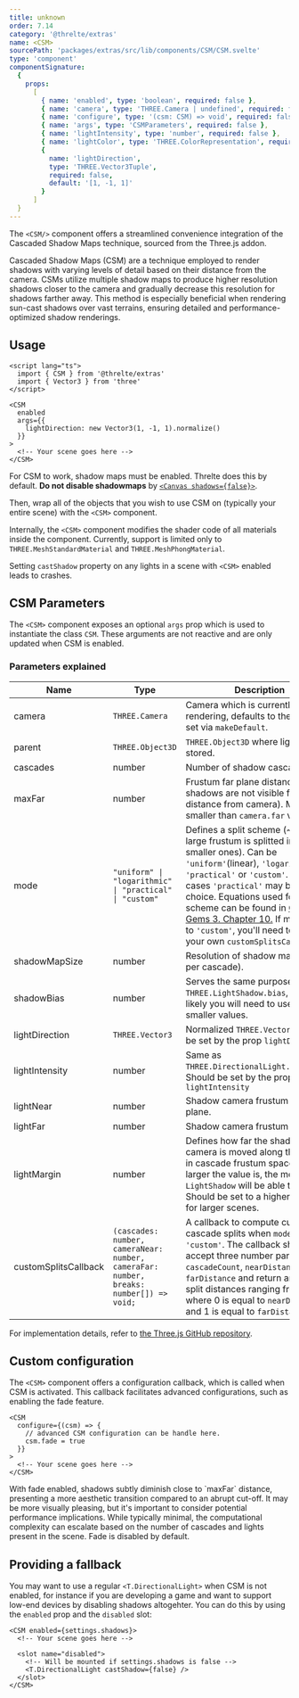 ```yaml
---
title: unknown
order: 7.14
category: '@threlte/extras'
name: <CSM>
sourcePath: 'packages/extras/src/lib/components/CSM/CSM.svelte'
type: 'component'
componentSignature:
  {
    props:
      [
        { name: 'enabled', type: 'boolean', required: false },
        { name: 'camera', type: 'THREE.Camera | undefined', required: false },
        { name: 'configure', type: '(csm: CSM) => void', required: false },
        { name: 'args', type: 'CSMParameters', required: false },
        { name: 'lightIntensity', type: 'number', required: false },
        { name: 'lightColor', type: 'THREE.ColorRepresentation', required: false },
        {
          name: 'lightDirection',
          type: 'THREE.Vector3Tuple',
          required: false,
          default: '[1, -1, 1]'
        }
      ]
  }
---
```


The `<CSM/>` component offers a streamlined convenience integration of the Cascaded Shadow Maps technique, sourced from the Three.js addon.

<Example path="extras/csm" />

Cascaded Shadow Maps (CSM) are a technique employed to render shadows with varying levels of
detail based on their distance from the camera. CSMs utilize multiple shadow maps to produce
higher resolution shadows closer to the camera and gradually decrease this resolution for
shadows farther away. This method is especially beneficial when rendering sun-cast
shadows over vast terrains, ensuring detailed and performance-optimized shadow renderings.

## Usage

```svelte title="Scene.svelte"
<script lang="ts">
  import { CSM } from '@threlte/extras'
  import { Vector3 } from 'three'
</script>

<CSM
  enabled
  args={{
    lightDirection: new Vector3(1, -1, 1).normalize()
  }}
>
  <!-- Your scene goes here -->
</CSM>
```

For CSM to work, shadow maps must be enabled. Threlte does this by default. **Do not disable shadowmaps** by [`<Canvas shadows={false}>`](/docs/reference/core/canvas#component-signature).

Then, wrap all of the objects that you wish to use CSM on (typically your entire scene) with the `<CSM>` component.

Internally, the `<CSM>` component modifies the shader code of all materials inside the component.
Currently, support is limited only to `THREE.MeshStandardMaterial` and `THREE.MeshPhongMaterial`.

<Tip type="warning">Setting `castShadow` property on any lights in a scene with `<CSM>` enabled leads to crashes.</Tip>

## CSM Parameters

The `<CSM>` component exposes an optional `args` prop which is used to instantiate the class `CSM`. These arguments are not reactive and are only updated when CSM is enabled.

### Parameters explained

| Name                 | Type                                                                                   | Description                                                                                                                                                                                                                                                                                                                                                                                                                                   |
| -------------------- | -------------------------------------------------------------------------------------- | --------------------------------------------------------------------------------------------------------------------------------------------------------------------------------------------------------------------------------------------------------------------------------------------------------------------------------------------------------------------------------------------------------------------------------------------- |
| camera               | `THREE.Camera`                                                                         | Camera which is currently used for rendering, defaults to the camera set via `makeDefault`.                                                                                                                                                                                                                                                                                                                                                   |
| parent               | `THREE.Object3D`                                                                       | `THREE.Object3D` where lights will be stored.                                                                                                                                                                                                                                                                                                                                                                                                 |
| cascades             | number                                                                                 | Number of shadow cascades.                                                                                                                                                                                                                                                                                                                                                                                                                    |
| maxFar               | number                                                                                 | Frustum far plane distance (i.e. shadows are not visible farther this distance from camera). May be smaller than `camera.far` value.                                                                                                                                                                                                                                                                                                          |
| mode                 | `"uniform" \| "logarithmic" \| "practical" \| "custom"`                                | Defines a split scheme (~ how the large frustum is splitted into smaller ones). Can be `'uniform'`(linear), `'logarithmic'`, `'practical'` or `'custom'`. For most cases `'practical'` may be the best choice. Equations used for each scheme can be found in [GPU Gems 3. Chapter 10.](https://developer.nvidia.com/gpugems/GPUGems3/gpugems3_ch10.html) If mode is set to `'custom'`, you'll need to define your own `customSplitsCallback` |
| shadowMapSize        | number                                                                                 | Resolution of shadow maps (one per cascade).                                                                                                                                                                                                                                                                                                                                                                                                  |
| shadowBias           | number                                                                                 | Serves the same purpose as `THREE.LightShadow.bias`, but most likely you will need to use much smaller values.                                                                                                                                                                                                                                                                                                                                |
| lightDirection       | `THREE.Vector3`                                                                        | Normalized `THREE.Vector3`. Should be set by the prop `lightDirection`                                                                                                                                                                                                                                                                                                                                                                        |
| lightIntensity       | number                                                                                 | Same as `THREE.DirectionalLight.intensity`. Should be set by the prop `lightIntensity`                                                                                                                                                                                                                                                                                                                                                        |
| lightNear            | number                                                                                 | Shadow camera frustum near plane.                                                                                                                                                                                                                                                                                                                                                                                                             |
| lightFar             | number                                                                                 | Shadow camera frustum far plane.                                                                                                                                                                                                                                                                                                                                                                                                              |
| lightMargin          | number                                                                                 | Defines how far the shadow camera is moved along the z-axis in cascade frustum space. The larger the value is, the more space `LightShadow` will be able to cover. Should be set to a higher values for larger scenes.                                                                                                                                                                                                                        |
| customSplitsCallback | `(cascades: number, cameraNear: number, cameraFar: number, breaks: number[]) => void;` | A callback to compute custom cascade splits when `mode` is set to `'custom'`. The callback should accept three number parameters: `cascadeCount`, `nearDistance`, `farDistance` and return an array of split distances ranging from 0 to 1, where 0 is equal to `nearDistance` and 1 is equal to `farDistance`.                                                                                                                               |

For implementation details, refer to [the Three.js GitHub repository](https://github.com/mrdoob/three.js/blob/dev/examples/jsm/csm/CSM.js).

## Custom configuration

The `<CSM>` component offers a configuration callback, which is called when CSM is activated.
This callback facilitates advanced configurations, such as enabling the fade feature.

```svelte title="Scene.svelte"
<CSM
  configure={(csm) => {
    // advanced CSM configuration can be handle here.
    csm.fade = true
  }}
>
  <!-- Your scene goes here -->
</CSM>
```

<Tip type="tip">
  With fade enabled, shadows subtly diminish close to `maxFar` distance, presenting a more aesthetic
  transition compared to an abrupt cut-off. It may be more visually pleasing, but it's important to
  consider potential performance implications. While typically minimal, the computational complexity
  can escalate based on the number of cascades and lights present in the scene. Fade is disabled by
  default.
</Tip>

## Providing a fallback

You may want to use a regular `<T.DirectionalLight>` when CSM is not enabled,
for instance if you are developing a game and want to support low-end devices by
disabling shadows altogehter. You can do this by using the `enabled` prop and
the `disabled` slot:

```svelte title="Scene.svelte"
<CSM enabled={settings.shadows}>
  <!-- Your scene goes here -->

  <slot name="disabled">
    <!-- Will be mounted if settings.shadows is false -->
    <T.DirectionalLight castShadow={false} />
  </slot>
</CSM>
```
